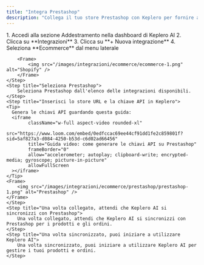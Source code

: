```yaml
---
title: "Integra Prestashop"
description: "Collega il tuo store Prestashop con Keplero per fornire alla tua AI tutti i dati necessari su prodotti e ordini"
---
```


<Steps>
    <Step title="Crea una nuova azione">
        1. Accedi alla sezione Addestramento nella dashboard di Keplero AI
        2. Clicca su **Integrazioni**
        3. Clicca su **+ Nuova integrazione**
        4. Seleziona **Ecommerce** dal menu laterale

        <Frame>
            <img src="/images/integrazioni/ecommerce/ecommerce-1.png" alt="Shopify" />
        </Frame>
    </Step>
    <Step title="Seleziona Prestashop">
        Seleziona Prestashop dall'elenco delle integrazioni disponibili.
    </Step>
    <Step title="Inserisci lo store URL e la chiave API in Keplero">
    <Tip> 
      Genera le chiavi API guardando questa guida:
      <iframe
            className="w-full aspect-video rounded-xl"
            src="https://www.loom.com/embed/0edfccac69ee44cf91dd1fe2c859801f?sid=5af827a3-d084-4250-b53d-c6d02ad66456"
            title="Guida video: come generare le chiavi API su Prestashop"
            frameBorder="0"
            allow="accelerometer; autoplay; clipboard-write; encrypted-media; gyroscope; picture-in-picture"
            allowFullScreen
      ></iframe>
    </Tip>
    <Frame>
        <img src="/images/integrazioni/ecommerce/prestashop/prestashop-1.png" alt="Prestashop" />
    </Frame>
    </Step>
    <Step title="Una volta collegato, attendi che Keplero AI si sincronizzi con Prestashop">
        Una volta collegato, attendi che Keplero AI si sincronizzi con Prestashop per i prodotti e gli ordini.
    </Step>
    <Step title="Una volta sincronizzato, puoi iniziare a utilizzare Keplero AI">
        Una volta sincronizzato, puoi iniziare a utilizzare Keplero AI per gestire i tuoi prodotti e ordini.
    </Step>
</Steps>

